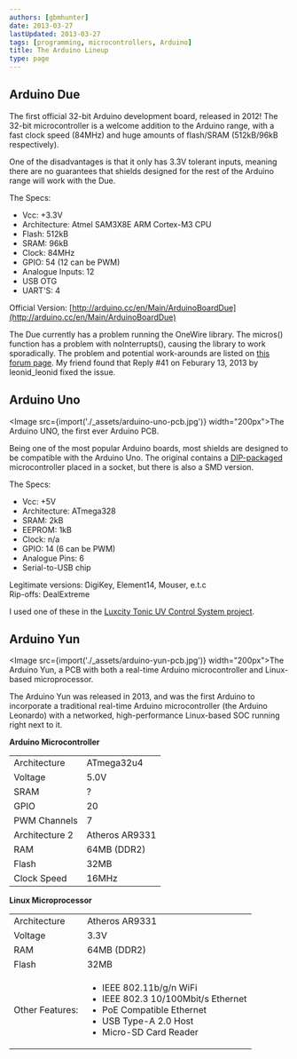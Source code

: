 ```yaml
---
authors: [gbmhunter]
date: 2013-03-27
lastUpdated: 2013-03-27
tags: [programming, microcontrollers, Arduino]
title: The Arduino Lineup
type: page
---
```


## Arduino Due

The first official 32-bit Arduino development board, released in 2012! The 32-bit microcontroller is a welcome addition to the Arduino range, with a fast clock speed (84MHz) and huge amounts of flash/SRAM (512kB/96kB respectively).

One of the disadvantages is that it only has 3.3V tolerant inputs, meaning there are no guarantees that shields designed for the rest of the Arduino range will work with the Due.

The Specs:

* Vcc: +3.3V
* Architecture: Atmel SAM3X8E ARM Cortex-M3 CPU
* Flash: 512kB
* SRAM: 96kB
* Clock: 84MHz
* GPIO: 54 (12 can be PWM)
* Analogue Inputs: 12
* USB OTG
* UART'S: 4

Official Version: [http://arduino.cc/en/Main/ArduinoBoardDue](http://arduino.cc/en/Main/ArduinoBoardDue)

The Due currently has a problem running the OneWire library. The micros() function has a problem with noInterrupts(), causing the library to work sporadically. The problem and potential work-arounds are listed on [this forum page](http://arduino.cc/forum/index.php/topic,141030.msg1117349.html). My friend found that Reply #41 on Feburary 13, 2013 by leonid_leonid fixed the issue.

## Arduino Uno

<Image src={import('./_assets/arduino-uno-pcb.jpg')} width="200px">The Arduino UNO, the first ever Arduino PCB.</Image>

Being one of the most popular Arduino boards, most shields are designed to be compatible with the Arduino Uno. The original contains a [DIP-packaged](/pcb-design/component-packages/) microcontroller placed in a socket, but there is also a SMD version.

The Specs:

* Vcc: +5V
* Architecture: ATmega328
* SRAM: 2kB
* EEPROM: 1kB
* Clock: n/a
* GPIO: 14 (6 can be PWM)
* Analogue Pins: 6
* Serial-to-USB chip

Legitimate versions: DigiKey, Element14, Mouser, e.t.c  
Rip-offs: DealExtreme

I used one of these in the [Luxcity Tonic UV Control System project](/electronics/projects/luxcity-uv-tonic-control-system).

## Arduino Yun

<Image src={import('./_assets/arduino-yun-pcb.jpg')} width="200px">The Arduino Yun, a PCB with both a real-time Arduino microcontroller and Linux-based microprocessor.</Image>

The Arduino Yun was released in 2013, and was the first Arduino to incorporate a traditional real-time Arduino microcontroller (the Arduino Leonardo) with a networked, high-performance Linux-based SOC running right next to it.

**Arduino Microcontroller**

<table>
<tbody >
<tr>
<td>Architecture</td>
<td>ATmega32u4</td>
</tr>
<tr>
<td>Voltage</td>
<td>5.0V</td>
</tr>
<tr>
<td>SRAM</td>
<td>?</td>
</tr>
<tr>
<td>GPIO</td>
<td>20</td>
</tr>
<tr>
<td>PWM Channels</td>
<td>7</td>
</tr>
<tr>
<td>Architecture 2</td>
<td>Atheros AR9331</td>
</tr>
<tr>
<td>RAM</td>
<td>64MB (DDR2)</td>
</tr>
<tr>
<td>Flash</td>
<td>32MB</td>
</tr>
<tr>
<td>Clock Speed</td>
<td>16MHz</td>
</tr>
</tbody>
</table>

**Linux Microprocessor**

<table>
<tbody >
<tr>
<td>Architecture</td>
<td>Atheros AR9331</td>
</tr>
<tr>
<td>Voltage</td>
<td>3.3V</td>
</tr>
<tr>
<td>RAM</td>
<td>64MB (DDR2)</td>
</tr>
<tr>
<td>Flash</td>
<td>32MB</td>
</tr>
<tr>
<td>Other Features:</td>
<td>
<ul>
	<li>IEEE 802.11b/g/n WiFi</li>
	<li>IEEE 802.3 10/100Mbit/s Ethernet</li>
	<li>PoE Compatible Ethernet</li>
	<li>USB Type-A 2.0 Host</li>
	<li>Micro-SD Card Reader</li>
</ul>
</td>
</tr>
</tbody>
</table>

